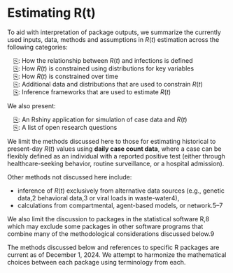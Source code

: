 # Estimating R(t) {#sec-top .unnumbered}

To aid with interpretation of package outputs, we summarize the currently used inputs, data, methods and assumptions in $R(t)$ estimation across the following categories:

&emsp;[⎘](methods_introduction.qmd#sec-top): How the relationship between $R(t)$ and infections is defined <br>
&emsp;[⎘](methods_distributions.qmd#sec-top): How $R(t)$ is constrained using distributions for key variables<br>
&emsp;[⎘](methods_time.qmd#sec-top): How $R(t)$ is constrained over time<br>
&emsp;[⎘](methods_additionaldata.qmd#sec-top): Additional data and distributions that are used to constrain $R(t)$<br>
&emsp;[⎘](methods_inference.qmd#sec-top): Inference frameworks that are used to estimate $R(t)$<br>

We also present:

&emsp;[⎘](simulation_tool.qmd#): An Rshiny application for simulation of case data and $R(t)$<br>
&emsp;[⎘](methods_research.qmd#sec-top): A list of open research questions<br>

We limit the methods discussed here to those for estimating historical to present-day $R(t)$ values using **daily case count data**, where a case can be flexibly defined as an individual with a reported positive test (either through healthcare-seeking behavior, routine surveillance, or a hospital admission). 

Other methods not discussed here include:

- inference of $R(t)$ exclusively from alternative data sources (e.g., genetic data,2 behavioral data,3 or viral loads in waste-water4), 
- calculations from compartmental, agent-based models, or network.5–7 

We also limit the discussion to packages in the statistical software R,8 which may exclude some packages in other software programs that combine many of the methodological considerations discussed below.9 

The methods discussed below and references to specific R packages are current as of December 1, 2024. We attempt to harmonize the mathematical choices between each package using terminology from each.

